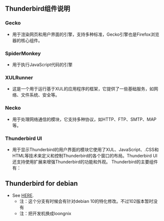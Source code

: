 ## Thunderbird组件说明

### Gecko
*  用于渲染网页和用户界面的引擎，支持多种标准，Gecko引擎也是Firefox浏览器的核心组件。

### SpiderMonkey
*  用于执行JavaScript代码的引擎

### XULRunner
*  这是一个用于运行基于XUL的应用程序的框架，它提供了一些基础服务，如网络、文件系统、安全等。

### Necko
*   用于处理网络通信的模块，它支持多种协议，如HTTP、FTP、SMTP、MAP等。

### Thunderbird UI
*  用于显示Thunderbird的用户界面的模块它使用了XUL、JavaScript、.CSS和HTML等技术来定义和控制Thunderbird的各个窗口的布局。Thunderbird UI还支持使用扩展来增强Thunderbird的功能和外观。
Thunderbird的主要组件有：

## Thunderbird for debian
* See [HERE](https://salsa.debian.org/mozilla-team/thunderbird/-/tree/debian/buster?ref_type=heads).
  * 注：这个分支有时候会有针对debian 10的特化修改。不过102版本暂时没有
  * 注：把开发机换成loongnix
